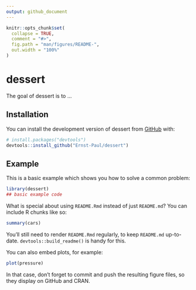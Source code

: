 ```yaml
---
output: github_document
---
```


<!-- README.md is generated from README.Rmd. Please edit that file -->

```r
knitr::opts_chunk$set(
  collapse = TRUE,
  comment = "#>",
  fig.path = "man/figures/README-",
  out.width = "100%"
)
```

# dessert

<!-- badges: start -->
<!-- badges: end -->

The goal of dessert is to ...

## Installation

You can install the development version of dessert from [GitHub](https://github.com/) with:

``` r
# install.packages("devtools")
devtools::install_github("Ernst-Paul/dessert")
```

## Example

This is a basic example which shows you how to solve a common problem:

```r
library(dessert)
## basic example code
```

What is special about using `README.Rmd` instead of just `README.md`? You can include R chunks like so:

```r
summary(cars)
```

You'll still need to render `README.Rmd` regularly, to keep `README.md` up-to-date. `devtools::build_readme()` is handy for this.

You can also embed plots, for example:

```r
plot(pressure)
```

In that case, don't forget to commit and push the resulting figure files, so they display on GitHub and CRAN.
